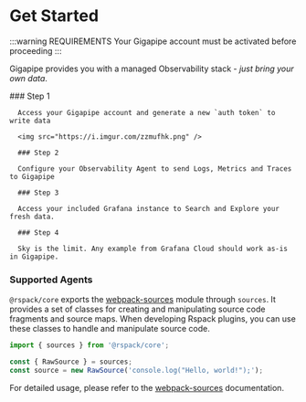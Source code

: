 
# Get Started

:::warning REQUIREMENTS
Your Gigapipe account must be activated before proceeding
:::

Gigapipe provides you with a managed Observability stack - _just bring your own data_.

<Steps>
      ### Step 1

      Access your Gigapipe account and generate a new `auth token` to write data

      <img src="https://i.imgur.com/zzmufhk.png" />

      ### Step 2

      Configure your Observability Agent to send Logs, Metrics and Traces to Gigapipe

      ### Step 3

      Access your included Grafana instance to Search and Explore your fresh data.

      ### Step 4

      Sky is the limit. Any example from Grafana Cloud should work as-is in Gigapipe.
</Steps>

### Supported Agents

`@rspack/core` exports the [webpack-sources](https://github.com/webpack/webpack-sources) module through `sources`. It provides a set of classes for creating and manipulating source code fragments and source maps. When developing Rspack plugins, you can use these classes to handle and manipulate source code.

```js
import { sources } from '@rspack/core';

const { RawSource } = sources;
const source = new RawSource('console.log("Hello, world!");');
```

For detailed usage, please refer to the [webpack-sources](https://github.com/webpack/webpack-sources) documentation.

